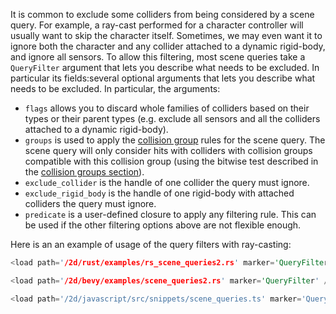 
It is common to exclude some colliders from being considered by a scene query. For example, a ray-cast performed for a
character controller will usually want to skip the character itself. Sometimes, we may even want it to ignore both the
character and any collider attached to a dynamic rigid-body, and ignore all sensors. To allow this filtering, most
scene queries take <notjs>a `QueryFilter` argument that lets you describe what needs to be excluded. In particular
its fields:</notjs><js>several optional arguments that lets you describe what needs to be excluded. In particular, the
arguments:</js>
- `flags` allows you to discard whole families of colliders based on their types or their parent types (e.g. exclude all
  sensors and all the colliders attached to a dynamic rigid-body).
- `groups` is used to apply the [collision group](./colliders.mdx#collision-groups-and-solver-groups) rules for the scene query.
  The scene query will only consider hits with colliders with collision groups compatible with this  collision group
  (using the bitwise test described in the [collision groups section](./colliders.mdx#collision-groups-and-solver-groups)).
- `exclude_collider` is the handle of one collider the query must ignore.
- `exclude_rigid_body` is the handle of one rigid-body with attached colliders the query must ignore.
- `predicate` is a user-defined closure to apply any filtering rule. This can be used if the other filtering options
  above are not flexible enough.

Here is an an example of usage of the query filters with ray-casting:

<rapier>

```rust
<load path='/2d/rust/examples/rs_scene_queries2.rs' marker='QueryFilter' />
```

</rapier>
<bevy>

```rust
<load path='/2d/bevy/examples/scene_queries2.rs' marker='QueryFilter' />
```

</bevy>
<js>

```js
<load path='/2d/javascript/src/snippets/scene_queries.ts' marker='QueryFilter' />
```

</js>